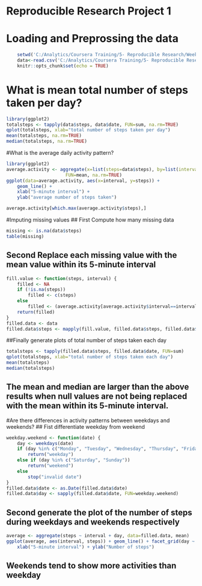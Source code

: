 Reproducible Research Project 1
=====================

# Loading and Preprossing the data
```{r load data}
    setwd('C:/Analytics/Coursera Training/5- Reproducible Research/Week 2/Project')
    data<-read.csv('C:/Analytics/Coursera Training/5- Reproducible Research/Week 2/Project/activity.csv')
    knitr::opts_chunk$set(echo = TRUE)
```

# What is mean total number of steps taken per day?
```{r plot 1}
library(ggplot2)
totalsteps <- tapply(data$steps, data$date, FUN=sum, na.rm=TRUE)
qplot(totalsteps, xlab="total number of steps taken per day")
mean(totalsteps, na.rm=TRUE)
median(totalsteps, na.rm=TRUE)
```

#What is the average daily activity pattern?
```{r plot 2}
library(ggplot2)
average.activity <- aggregate(x=list(steps=data$steps), by=list(interval=data$interval),
                      FUN=mean, na.rm=TRUE)
ggplot(data=average.activity, aes(x=interval, y=steps)) +
    geom_line() +
    xlab("5-minute interval") +
    ylab("average number of steps taken")

average.activity[which.max(average.activity$steps),]
```

#Imputing missing values
## First Compute how many missing data
```{r plot 3.1}
missing <- is.na(data$steps)
table(missing)
```
## Second Replace each missing value with the mean value within its 5-minute interval
```{r plot 3.2}
fill.value <- function(steps, interval) {
    filled <- NA
    if (!is.na(steps))
        filled <- c(steps)
    else
        filled <- (average.activity[average.activity$interval==interval, "steps"])
    return(filled)
}
filled.data <- data
filled.data$steps <- mapply(fill.value, filled.data$steps, filled.data$interval)
```

##Finally generate plots of total number of steps taken each day
```{r plot 3.3}
totalsteps <- tapply(filled.data$steps, filled.data$date, FUN=sum)
qplot(totalsteps, xlab="total number of steps taken each day")
mean(totalsteps)
median(totalsteps)
```
## The mean and median are larger than the above results when null values are not being replaced with the mean within its 5-minute interval.

#Are there differences in activity patterns between weekdays and weekends?
## Fist differentiate weekday from weekend
```{r plot 4.1}
weekday.weekend <- function(date) {
    day <- weekdays(date)
    if (day %in% c("Monday", "Tuesday", "Wednesday", "Thursday", "Friday"))
        return("weekday")
    else if (day %in% c("Saturday", "Sunday"))
        return("weekend")
    else
        stop("invalid date")
}
filled.data$date <- as.Date(filled.data$date)
filled.data$day <- sapply(filled.data$date, FUN=weekday.weekend)
```
## Second generate the plot of the number of steps during weekdays and weekends respectively
```{r plot 4.2}
average <- aggregate(steps ~ interval + day, data=filled.data, mean)
ggplot(average, aes(interval, steps)) + geom_line() + facet_grid(day ~ .) +
    xlab("5-minute interval") + ylab("Number of steps")
```
## Weekends tend to show more activities than weekday